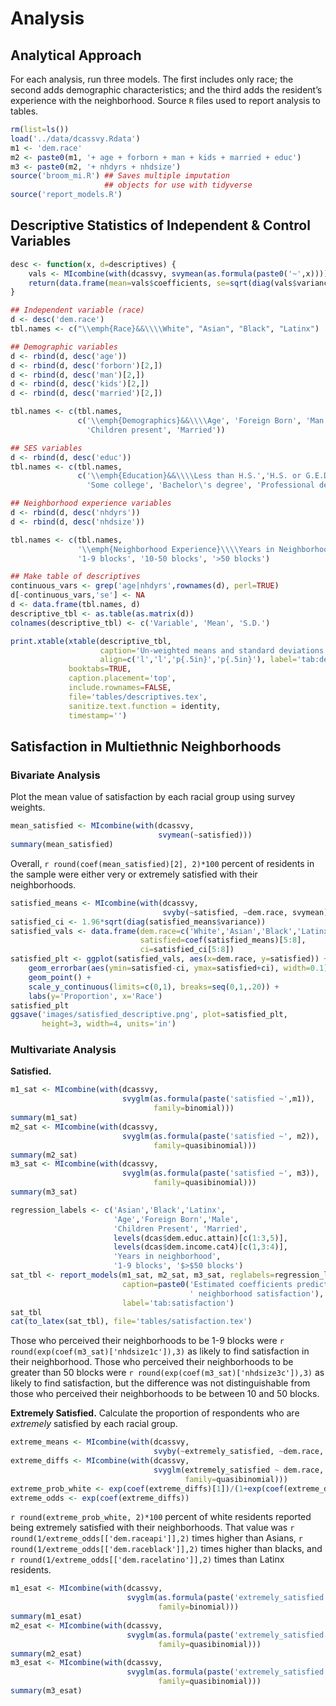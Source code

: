 # Analysis
## Analytical Approach
For each analysis, run three models. The first includes only race; the second adds demographic characteristics; and the third adds the resident's experience with the neighborhood. Source `R` files used to report analysis to tables.

```{r setup-analysis-environment}
rm(list=ls())
load('../data/dcassvy.Rdata')
m1 <- 'dem.race'
m2 <- paste0(m1, '+ age + forborn + man + kids + married + educ')
m3 <- paste0(m2, '+ nhdyrs + nhdsize')
source('broom_mi.R') ## Saves multiple imputation
                     ## objects for use with tidyverse
source('report_models.R')
```

## Descriptive Statistics of Independent & Control Variables
```{r descriptives}
desc <- function(x, d=descriptives) {
    vals <- MIcombine(with(dcassvy, svymean(as.formula(paste0('~',x)))))
    return(data.frame(mean=vals$coefficients, se=sqrt(diag(vals$variance))))
}

## Independent variable (race)
d <- desc('dem.race')
tbl.names <- c("\\emph{Race}&&\\\\White", "Asian", "Black", "Latinx")

## Demographic variables
d <- rbind(d, desc('age'))
d <- rbind(d, desc('forborn')[2,])
d <- rbind(d, desc('man')[2,])
d <- rbind(d, desc('kids')[2,])
d <- rbind(d, desc('married')[2,])

tbl.names <- c(tbl.names, 
               c('\\emph{Demographics}&&\\\\Age', 'Foreign Born', 'Man', 
                 'Children present', 'Married'))

## SES variables
d <- rbind(d, desc('educ'))
tbl.names <- c(tbl.names,
               c('\\emph{Education}&&\\\\Less than H.S.','H.S. or G.E.D.',
                 'Some college', 'Bachelor\'s degree', 'Professional degree'))

## Neighborhood experience variables
d <- rbind(d, desc('nhdyrs'))
d <- rbind(d, desc('nhdsize'))

tbl.names <- c(tbl.names, 
               '\\emph{Neighborhood Experience}\\\\Years in Neighborhood', 
               '1-9 blocks', '10-50 blocks', '>50 blocks')

## Make table of descriptives
continuous_vars <- grep('age|nhdyrs',rownames(d), perl=TRUE)
d[-continuous_vars,'se'] <- NA
d <- data.frame(tbl.names, d)
descriptive_tbl <- as.table(as.matrix(d))
colnames(descriptive_tbl) <- c('Variable', 'Mean', 'S.D.')

print.xtable(xtable(descriptive_tbl,
                    caption='Un-weighted means and standard deviations of independent and control variables',
                    align=c('l','l','p{.5in}','p{.5in}'), label='tab:descriptives'),
             booktabs=TRUE,
             caption.placement='top',
             include.rownames=FALSE,
             file='tables/descriptives.tex',
             sanitize.text.function = identity,
             timestamp='')
```

## Satisfaction in Multiethnic Neighborhoods

### Bivariate Analysis
Plot the mean value of satisfaction by each racial group using survey weights.

```{r dependent-descriptives}
mean_satisfied <- MIcombine(with(dcassvy,
                                 svymean(~satisfied)))
summary(mean_satisfied)
```
Overall, `r round(coef(mean_satisfied)[2], 2)*100` percent of residents in the sample were either very or extremely satisfied with their neighborhoods.

```{r satisfaction-bivariate}
satisfied_means <- MIcombine(with(dcassvy,
                                  svyby(~satisfied, ~dem.race, svymean)))
satisfied_ci <- 1.96*sqrt(diag(satisfied_means$variance))
satisfied_vals <- data.frame(dem.race=c('White','Asian','Black','Latinx'),
                             satisfied=coef(satisfied_means)[5:8],
                             ci=satisfied_ci[5:8])
satisfied_plt <- ggplot(satisfied_vals, aes(x=dem.race, y=satisfied)) +
    geom_errorbar(aes(ymin=satisfied-ci, ymax=satisfied+ci), width=0.1) +
    geom_point() +
    scale_y_continuous(limits=c(0,1), breaks=seq(0,1,.20)) +
    labs(y='Proportion', x='Race')
satisfied_plt
ggsave('images/satisfied_descriptive.png', plot=satisfied_plt,
       height=3, width=4, units='in')
```

### Multivariate Analysis
**Satisfied.**

```{r satisfied-analysis, warning=FALSE, results='hide'}
m1_sat <- MIcombine(with(dcassvy,
                         svyglm(as.formula(paste('satisfied ~',m1)), 
                                family=binomial)))
summary(m1_sat)
m2_sat <- MIcombine(with(dcassvy,
                         svyglm(as.formula(paste('satisfied ~', m2)),
                                family=quasibinomial)))
summary(m2_sat)
m3_sat <- MIcombine(with(dcassvy,
                         svyglm(as.formula(paste('satisfied ~', m3)), 
                                family=quasibinomial)))
summary(m3_sat)
```

```{r report-satisfaction-analysis}
regression_labels <- c('Asian','Black','Latinx',
                       'Age','Foreign Born','Male',
                       'Children Present', 'Married',
                       levels(dcas$dem.educ.attain)[c(1:3,5)],
                       levels(dcas$dem.income.cat4)[c(1,3:4)],
                       'Years in neighborhood',
                       '1-9 blocks', '$>$50 blocks')
sat_tbl <- report_models(m1_sat, m2_sat, m3_sat, reglabels=regression_labels,
                         caption=paste0('Estimated coefficients predicting ',
                                        ' neighborhood satisfaction'),
                         label='tab:satisfaction')
sat_tbl
cat(to_latex(sat_tbl), file='tables/satisfaction.tex')
```

Those who perceived their neighborhoods to be 1-9 blocks were `r round(exp(coef(m3_sat)['nhdsize1c']),3)` as likely to find satisfaction in their neighborhood. Those who perceived their neighborhoods to be greater than 50 blocks were `r round(exp(coef(m3_sat)['nhdsize3c']),3)` as likely to find satisfaction, but the difference was not distinguishable from those who perceived their neighborhoods to be between 10 and 50 blocks.

**Extremely Satisfied.** Calculate the proportion of respondents who are *extremely* satisfied by each racial group.

```{r bivariate-extremely-satisfied}

extreme_means <- MIcombine(with(dcassvy,
                                svyby(~extremely_satisfied, ~dem.race, svymean)))
extreme_diffs <- MIcombine(with(dcassvy, 
                                svyglm(extremely_satisfied ~ dem.race,
                                       family=quasibinomial)))
extreme_prob_white <- exp(coef(extreme_diffs)[1])/(1+exp(coef(extreme_diffs)[1]))
extreme_odds <- exp(coef(extreme_diffs))
```

`r round(extreme_prob_white, 2)*100` percent of white residents reported being extremely satisfied with their neighborhoods. That value was
`r round(1/extreme_odds[['dem.raceapi']],2)` times higher than Asians,
`r round(1/extreme_odds[['dem.raceblack']],2)` times higher than blacks, and
`r round(1/extreme_odds[['dem.racelatino']],2)` times than Latinx residents.

```{r extremely-satisfied-analysis, results='hide'}
m1_esat <- MIcombine(with(dcassvy,
                          svyglm(as.formula(paste('extremely_satisfied ~', m1)),
                                 family=binomial)))
summary(m1_esat)
m2_esat <- MIcombine(with(dcassvy,
                          svyglm(as.formula(paste('extremely_satisfied ~', m2)),
                                 family=quasibinomial)))
summary(m2_esat)
m3_esat <- MIcombine(with(dcassvy,
                          svyglm(as.formula(paste('extremely_satisfied ~', m3)),
                                 family=quasibinomial)))
summary(m3_esat)
```

